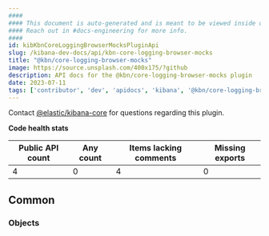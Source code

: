 ```yaml
---
####
#### This document is auto-generated and is meant to be viewed inside our experimental, new docs system.
#### Reach out in #docs-engineering for more info.
####
id: kibKbnCoreLoggingBrowserMocksPluginApi
slug: /kibana-dev-docs/api/kbn-core-logging-browser-mocks
title: "@kbn/core-logging-browser-mocks"
image: https://source.unsplash.com/400x175/?github
description: API docs for the @kbn/core-logging-browser-mocks plugin
date: 2023-07-11
tags: ['contributor', 'dev', 'apidocs', 'kibana', '@kbn/core-logging-browser-mocks']
---
```




Contact [@elastic/kibana-core](https://github.com/orgs/elastic/teams/kibana-core) for questions regarding this plugin.

**Code health stats**

| Public API count  | Any count | Items lacking comments | Missing exports |
|-------------------|-----------|------------------------|-----------------|
| 4 | 0 | 4 | 0 |

## Common

### Objects
<DocDefinitionList data={kbnCoreLoggingBrowserMocksObj.common.objects}/>

